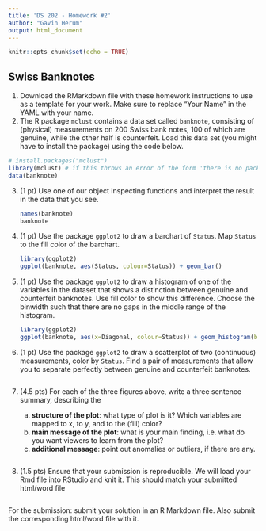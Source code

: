 ```yaml
---
title: 'DS 202 - Homework #2'
author: "Gavin Herum"
output: html_document
---
```


```r
knitr::opts_chunk$set(echo = TRUE)
```

## Swiss Banknotes

1.  Download the RMarkdown file with these homework instructions to use as a template for your work. Make sure to replace "Your Name" in the YAML with your name.
2.  The R package `mclust` contains a data set called `banknote`, consisting of (physical) measurements on 200 Swiss bank notes, 100 of which are genuine, while the other half is counterfeit. Load this data set (you might have to install the package) using the code below.

```r
# install.packages("mclust")
library(mclust) # if this throws an error of the form 'there is no package called mcmclust', uncomment the line above, run it once, then comment the line out again and run the code chunk again.
data(banknote)
```

3.  (1 pt) Use one of our object inspecting functions and interpret the result in the data that you see.

    ```r
    names(banknote)
    banknote
    ```

4.  (1 pt) Use the package `ggplot2` to draw a barchart of `Status`. Map `Status` to the fill color of the barchart.

    ```r
    library(ggplot2)
    ggplot(banknote, aes(Status, colour=Status)) + geom_bar()
    ```

5.  (1 pt) Use the package `ggplot2` to draw a histogram of one of the variables in the dataset that shows a distinction between genuine and counterfeit banknotes. Use fill color to show this difference. Choose the binwidth such that there are no gaps in the middle range of the histogram.

    ```r
    library(ggplot2)
    ggplot(banknote, aes(x=Diagonal, colour=Status)) + geom_histogram(binwidth = 0.225)
    ```

6.  (1 pt) Use the package `ggplot2` to draw a scatterplot of two (continuous) measurements, color by `Status`. Find a pair of measurements that allow you to separate perfectly between genuine and counterfeit banknotes.

    ```r

    ```

7.  (4.5 pts) For each of the three figures above, write a three sentence summary, describing the

    a.  **structure of the plot**: what type of plot is it? Which variables are mapped to x, to y, and to the (fill) color?
    b.  **main message of the plot**: what is your main finding, i.e. what do you want viewers to learn from the plot?
    c.  **additional message**: point out anomalies or outliers, if there are any.

    ```r

    ```

8.  (1.5 pts) Ensure that your submission is reproducible. We will load your Rmd file into RStudio and knit it. This should match your submitted html/word file

    ```r

    ```

For the submission: submit your solution in an R Markdown file. Also submit the corresponding html/word file with it.
